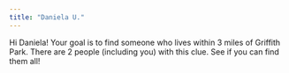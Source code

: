 ```yaml
---
title: "Daniela U."
---
```


Hi Daniela! Your goal is to find someone who lives within 3 miles of Griffith Park. There are 2 people (including you) with this clue. See if you can find them all!
